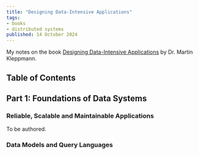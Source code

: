 ```yaml
---
title: "Designing Data-Intensive Applications"
tags:
- books
- distributed systems
published: 14 October 2024
---
```


My notes on the book [Designing Data-Intensive Applications](https://www.oreilly.com/library/view/designing-data-intensive-applications/9781491903063/) by Dr. Martin Kleppmann.

## Table of Contents

## Part 1: Foundations of Data Systems

### Reliable, Scalable and Maintainable Applications

To be authored.

### Data Models and Query Languages
